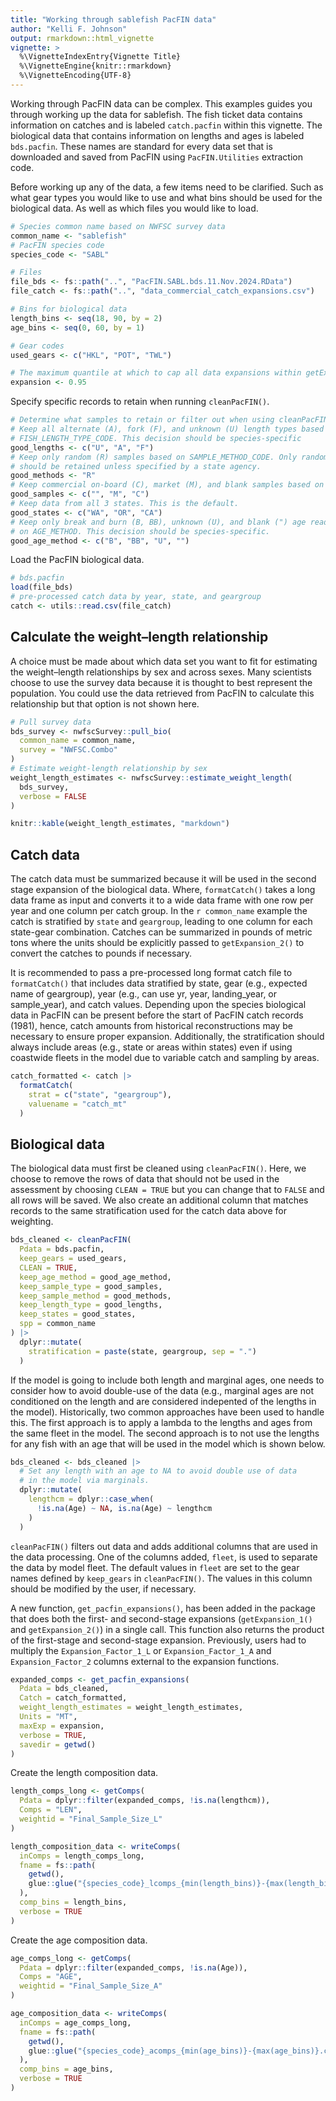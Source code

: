 ```yaml
---
title: "Working through sablefish PacFIN data"
author: "Kelli F. Johnson"
output: rmarkdown::html_vignette
vignette: >
  %\VignetteIndexEntry{Vignette Title}
  %\VignetteEngine{knitr::rmarkdown}
  %\VignetteEncoding{UTF-8}
---
```


Working through PacFIN data can be complex. This examples guides you through working up the data for sablefish. The fish ticket data contains information on catches and is labeled `catch.pacfin` within this vignette. The biological data that contains information on lengths and ages is labeled `bds.pacfin`. These names are standard for every data set that is downloaded and saved from PacFIN using `PacFIN.Utilities` extraction code.

Before working up any of the data, a few items need to be clarified. Such as what gear types you would like to use and what bins should be used for the biological data. As well as which files you would like to load.

```r
# Species common name based on NWFSC survey data
common_name <- "sablefish"
# PacFIN species code
species_code <- "SABL"

# Files
file_bds <- fs::path("..", "PacFIN.SABL.bds.11.Nov.2024.RData")
file_catch <- fs::path("..", "data_commercial_catch_expansions.csv")

# Bins for biological data
length_bins <- seq(18, 90, by = 2)
age_bins <- seq(0, 60, by = 1)

# Gear codes
used_gears <- c("HKL", "POT", "TWL")

# The maximum quantile at which to cap all data expansions within getExpansion_1().
expansion <- 0.95
```

Specify specific records to retain when running `cleanPacFIN()`. 

```r
# Determine what samples to retain or filter out when using cleanPacFIN()
# Keep all alternate (A), fork (F), and unknown (U) length types based on
# FISH_LENGTH_TYPE_CODE. This decision should be species-specific
good_lengths <- c("U", "A", "F")
# Keep only random (R) samples based on SAMPLE_METHOD_CODE. Only random samples
# should be retained unless specified by a state agency.
good_methods <- "R"
# Keep commercial on-board (C), market (M), and blank samples based on SAMPLE_TYPE
good_samples <- c("", "M", "C")
# Keep data from all 3 states. This is the default.
good_states <- c("WA", "OR", "CA")
# Keep only break and burn (B, BB), unknown (U), and blank (") age reads based
# on AGE_METHOD. This decision should be species-specific.
good_age_method <- c("B", "BB", "U", "")
```

Load the PacFIN biological data.

```r
# bds.pacfin
load(file_bds)
# pre-processed catch data by year, state, and geargroup
catch <- utils::read.csv(file_catch)
```

## Calculate the weight--length relationship

A choice must be made about which data set you want to fit for estimating the weight--length relationships by sex and across sexes. Many scientists choose to use the survey data because it is thought to best represent the population. You could use the data retrieved from PacFIN to calculate this relationship but that option is not shown here.

```r
# Pull survey data
bds_survey <- nwfscSurvey::pull_bio(
  common_name = common_name,
  survey = "NWFSC.Combo"
)
# Estimate weight-length relationship by sex
weight_length_estimates <- nwfscSurvey::estimate_weight_length(
  bds_survey,
  verbose = FALSE
)
```

```r
knitr::kable(weight_length_estimates, "markdown")
```

## Catch data

The catch data must be summarized because it will be used in the second stage expansion of the biological data. Where, `formatCatch()` takes a long data frame as input and converts it to a wide data frame with one row per year and one column per catch group. In the `r common_name` example the catch is stratified by `state` and `geargroup`, leading to one column for each state-gear combination. Catches can be summarized in pounds of metric tons where the units should be explicitly passed to `getExpansion_2()` to convert the catches to pounds if necessary. 

It is recommended to pass a pre-processed long format catch file to `formatCatch()` that includes data stratified by state, gear (e.g., expected name of geargroup), year (e.g., can use yr, year, landing_year, or sample_year), and catch values. Depending upon the species biological data in PacFIN can be present before the start of PacFIN catch records (1981), hence, catch amounts from historical reconstructions may be necessary to ensure proper expansion. Additionally, the stratification should always include areas (e.g., state or areas within states) even if using coastwide fleets in the model due to variable catch and sampling by areas.


```r
catch_formatted <- catch |>
  formatCatch(
    strat = c("state", "geargroup"),
    valuename = "catch_mt"
  )
```

## Biological data

The biological data must first be cleaned using `cleanPacFIN()`. Here, we choose to remove the rows of data that should not be used in the assessment by choosing `CLEAN = TRUE` but you can change that to `FALSE` and all rows will be saved. We also create an additional column that matches records to the same stratification used for the catch data above for weighting.

```r
bds_cleaned <- cleanPacFIN(
  Pdata = bds.pacfin,
  keep_gears = used_gears,
  CLEAN = TRUE,
  keep_age_method = good_age_method,
  keep_sample_type = good_samples,
  keep_sample_method = good_methods,
  keep_length_type = good_lengths,
  keep_states = good_states,
  spp = common_name
) |>
  dplyr::mutate(
    stratification = paste(state, geargroup, sep = ".")
  )
```

If the model is going to include both length and marginal ages, one needs to consider
how to avoid double-use of the data (e.g., marginal ages are not conditioned on the 
length and are considered indepented of the lengths in the model).  Historically, two
common approaches have been used to handle this.  The first approach is to apply a 
lambda to the lengths and ages from the same fleet in the model.  The second approach
is to not use the lengths for any fish with an age that will be used in the model which
is shown below.


```r
bds_cleaned <- bds_cleaned |>
  # Set any length with an age to NA to avoid double use of data
  # in the model via marginals.
  dplyr::mutate(
    lengthcm = dplyr::case_when(
      !is.na(Age) ~ NA, is.na(Age) ~ lengthcm
    )
  )
```

`cleanPacFIN()` filters out data and adds additional columns that are used in the data processing.  One of the columns added, `fleet`, is used to separate the data by model fleet. The default values in `fleet` are set to the gear names defined by `keep_gears` in `cleanPacFIN()`.  The values in this column should be modified by the user, if necessary.

A new function, `get_pacfin_expansions()`, has been added in the package that does both the first- and second-stage expansions (`getExpansion_1()` and `getExpansion_2()`) in a single call. This function also returns the product of the first-stage and second-stage expansion. Previously, users had to multiply the `Expansion_Factor_1_L` or `Expansion_Factor_1_A` and `Expansion_Factor_2` columns external to the expansion functions. 

```r
expanded_comps <- get_pacfin_expansions(
  Pdata = bds_cleaned,
  Catch = catch_formatted,
  weight_length_estimates = weight_length_estimates,
  Units = "MT",
  maxExp = expansion,
  verbose = TRUE,
  savedir = getwd()
)
```

Create the length composition data. 

```r
length_comps_long <- getComps(
  Pdata = dplyr::filter(expanded_comps, !is.na(lengthcm)),
  Comps = "LEN",
  weightid = "Final_Sample_Size_L"
)

length_composition_data <- writeComps(
  inComps = length_comps_long,
  fname = fs::path(
    getwd(),
    glue::glue("{species_code}_lcomps_{min(length_bins)}-{max(length_bins)}.csv")
  ),
  comp_bins = length_bins,
  verbose = TRUE
)
```

Create the age composition data.

```r
age_comps_long <- getComps(
  Pdata = dplyr::filter(expanded_comps, !is.na(Age)),
  Comps = "AGE",
  weightid = "Final_Sample_Size_A"
)

age_composition_data <- writeComps(
  inComps = age_comps_long,
  fname = fs::path(
    getwd(),
    glue::glue("{species_code}_acomps_{min(age_bins)}-{max(age_bins)}.csv")
  ),
  comp_bins = age_bins,
  verbose = TRUE
)
```

